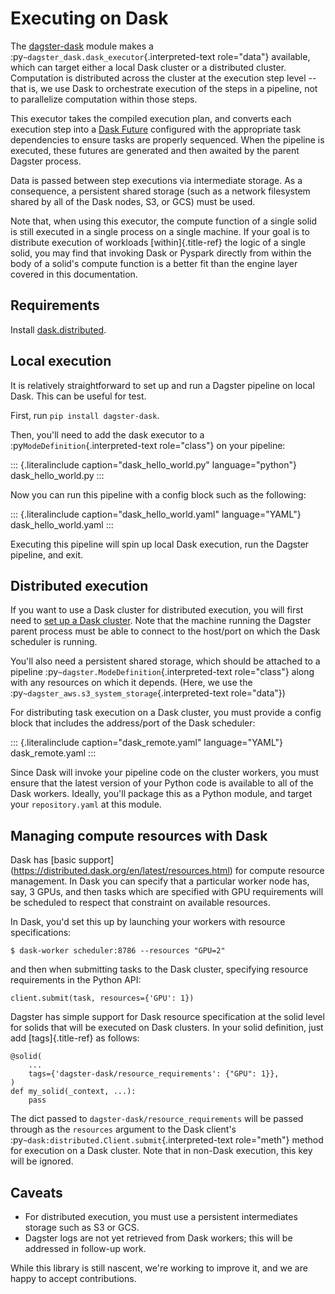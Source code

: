 Executing on Dask
=================

The
[dagster-dask](https://github.com/dagster-io/dagster/tree/master/python_modules/libraries/dagster-dask)
module makes a :py`~dagster_dask.dask_executor`{.interpreted-text
role="data"} available, which can target either a local Dask cluster or
a distributed cluster. Computation is distributed across the cluster at
the execution step level \-- that is, we use Dask to orchestrate
execution of the steps in a pipeline, not to parallelize computation
within those steps.

This executor takes the compiled execution plan, and converts each
execution step into a [Dask
Future](https://docs.dask.org/en/latest/futures.html) configured with
the appropriate task dependencies to ensure tasks are properly
sequenced. When the pipeline is executed, these futures are generated
and then awaited by the parent Dagster process.

Data is passed between step executions via intermediate storage. As a
consequence, a persistent shared storage (such as a network filesystem
shared by all of the Dask nodes, S3, or GCS) must be used.

Note that, when using this executor, the compute function of a single
solid is still executed in a single process on a single machine. If your
goal is to distribute execution of workloads [within]{.title-ref} the
logic of a single solid, you may find that invoking Dask or Pyspark
directly from within the body of a solid\'s compute function is a better
fit than the engine layer covered in this documentation.

Requirements
------------

Install
[dask.distributed](https://distributed.readthedocs.io/en/latest/install.html).

Local execution
---------------

It is relatively straightforward to set up and run a Dagster pipeline on
local Dask. This can be useful for test.

First, run `pip install dagster-dask`.

Then, you\'ll need to add the dask executor to a
:py`ModeDefinition`{.interpreted-text role="class"} on your pipeline:

::: {.literalinclude caption="dask_hello_world.py" language="python"}
dask\_hello\_world.py
:::

Now you can run this pipeline with a config block such as the following:

::: {.literalinclude caption="dask_hello_world.yaml" language="YAML"}
dask\_hello\_world.yaml
:::

Executing this pipeline will spin up local Dask execution, run the
Dagster pipeline, and exit.

Distributed execution
---------------------

If you want to use a Dask cluster for distributed execution, you will
first need to [set up a Dask
cluster](https://distributed.readthedocs.io/en/latest/quickstart.html#setup-dask-distributed-the-hard-way).
Note that the machine running the Dagster parent process must be able to
connect to the host/port on which the Dask scheduler is running.

You\'ll also need a persistent shared storage, which should be attached
to a pipeline :py`~dagster.ModeDefinition`{.interpreted-text
role="class"} along with any resources on which it depends. (Here, we
use the :py`~dagster_aws.s3_system_storage`{.interpreted-text
role="data"})

For distributing task execution on a Dask cluster, you must provide a
config block that includes the address/port of the Dask scheduler:

::: {.literalinclude caption="dask_remote.yaml" language="YAML"}
dask\_remote.yaml
:::

Since Dask will invoke your pipeline code on the cluster workers, you
must ensure that the latest version of your Python code is available to
all of the Dask workers. Ideally, you\'ll package this as a Python
module, and target your `repository.yaml` at this module.

Managing compute resources with Dask
------------------------------------

Dask has \[basic
support\](<https://distributed.dask.org/en/latest/resources.html>) for
compute resource management. In Dask you can specify that a particular
worker node has, say, 3 GPUs, and then tasks which are specified with
GPU requirements will be scheduled to respect that constraint on
available resources.

In Dask, you\'d set this up by launching your workers with resource
specifications:

``` {.shell}
$ dask-worker scheduler:8786 --resources "GPU=2"
```

and then when submitting tasks to the Dask cluster, specifying resource
requirements in the Python API:

``` {.python}
client.submit(task, resources={'GPU': 1})
```

Dagster has simple support for Dask resource specification at the solid
level for solids that will be executed on Dask clusters. In your solid
definition, just add [tags]{.title-ref} as follows:

``` {.python}
@solid(
    ...
    tags={'dagster-dask/resource_requirements': {"GPU": 1}},
)
def my_solid(_context, ...):
    pass
```

The dict passed to `dagster-dask/resource_requirements` will be passed
through as the `resources` argument to the Dask client\'s
:py`~dask:distributed.Client.submit`{.interpreted-text role="meth"}
method for execution on a Dask cluster. Note that in non-Dask execution,
this key will be ignored.

Caveats
-------

-   For distributed execution, you must use a persistent intermediates
    storage such as S3 or GCS.
-   Dagster logs are not yet retrieved from Dask workers; this will be
    addressed in follow-up work.

While this library is still nascent, we\'re working to improve it, and
we are happy to accept contributions.
